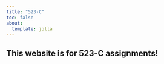 ```yaml
---
title: "523-C"
toc: false
about: 
  template: jolla
---
```


## This website is for 523-C assignments!
